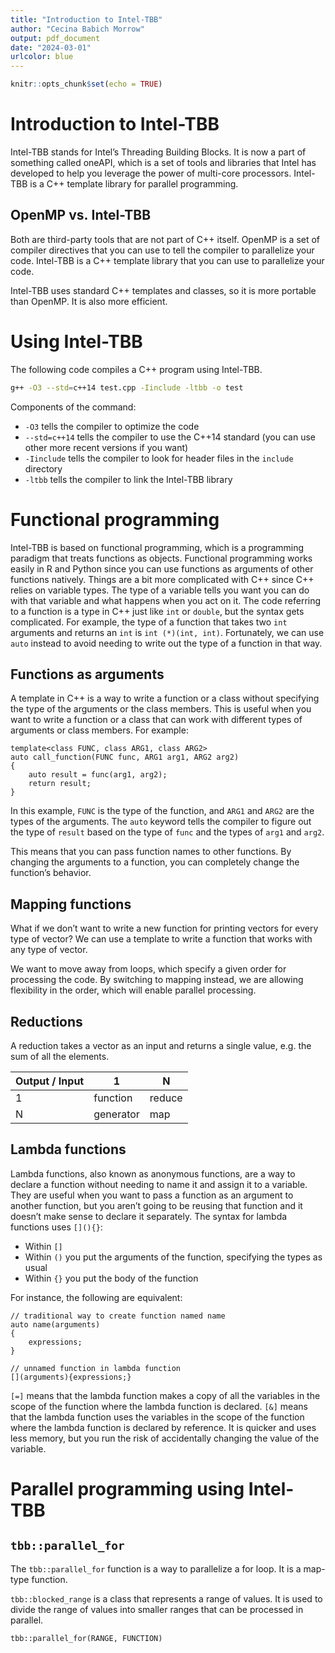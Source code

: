 ```yaml
---
title: "Introduction to Intel-TBB"
author: "Cecina Babich Morrow"
output: pdf_document
date: "2024-03-01"
urlcolor: blue
---
```


```r
knitr::opts_chunk$set(echo = TRUE)
```

# Introduction to Intel-TBB

Intel-TBB stands for Intel's Threading Building Blocks. It is now a part of something called oneAPI, which is a set of tools and libraries that Intel has developed to help you leverage the power of multi-core processors. Intel-TBB is a C++ template library for parallel programming. 


## OpenMP vs. Intel-TBB

Both are third-party tools that are not part of C++ itself. OpenMP is a set of compiler directives that you can use to tell the compiler to parallelize your code. Intel-TBB is a C++ template library that you can use to parallelize your code.

Intel-TBB uses standard C++ templates and classes, so it is more portable than OpenMP. It is also more efficient.

# Using Intel-TBB

The following code compiles a C++ program using Intel-TBB. 

```bash
g++ -O3 --std=c++14 test.cpp -Iinclude -ltbb -o test
```

Components of the command:

* `-O3` tells the compiler to optimize the code
* `--std=c++14` tells the compiler to use the C++14 standard (you can use other more recent versions if you want)
* `-Iinclude` tells the compiler to look for header files in the `include` directory
* `-ltbb` tells the compiler to link the Intel-TBB library

# Functional programming

Intel-TBB is based on functional programming, which is a programming paradigm that treats functions as objects. 
Functional programming works easily in R and Python since you can use functions as arguments of other functions natively. Things are a bit more complicated with C++ since C++ relies on variable types. The type of a variable tells you want you can do with that variable and what happens when you act on it. The code referring to a function is a type in C++ just like `int` or `double`, but the syntax gets complicated. For example, the type of a function that takes two `int` arguments and returns an `int` is `int (*)(int, int)`. Fortunately, we can use `auto` instead to avoid needing to write out the type of a function in that way.

## Functions as arguments

A template in C++ is a way to write a function or a class without specifying the type of the arguments or the class members. This is useful when you want to write a function or a class that can work with different types of arguments or class members. For example:

```Rcpp
template<class FUNC, class ARG1, class ARG2>
auto call_function(FUNC func, ARG1 arg1, ARG2 arg2)
{
    auto result = func(arg1, arg2);
    return result;
}
```

In this example, `FUNC` is the type of the function, and `ARG1` and `ARG2` are the types of the arguments. The `auto` keyword tells the compiler to figure out the type of `result` based on the type of `func` and the types of `arg1` and `arg2`.

This means that you can pass function names to other functions. By changing the arguments to a function, you can completely change the function's behavior.

## Mapping functions

What if we don't want to write a new function for printing vectors for every type of vector? We can use a template to write a function that works with any type of vector. 

We want to move away from loops, which specify a given order for processing the code. By switching to mapping instead, we are allowing flexibility in the order, which will enable parallel processing.

## Reductions

A reduction takes a vector as an input and returns a single value, e.g. the sum of all the elements.

| **Output / Input** | 1         | N      |
| ------------------ | --------- | ----   |
| 1                  | function  | reduce |
| N                  | generator | map    |

## Lambda functions

Lambda functions, also known as anonymous functions, are a way to declare a function without needing to name it and assign it to a variable. They are useful when you want to pass a function as an argument to another function, but you aren't going to be reusing that function and it doesn't make sense to declare it separately. The syntax for lambda functions uses `[](){}`:

* Within `[]` 
* Within `()` you put the arguments of the function, specifying the types as usual
* Within `{}` you put the body of the function

For instance, the following are equivalent:

```Rcpp
// traditional way to create function named name
auto name(arguments)
{
    expressions;
}

// unnamed function in lambda function
[](arguments){expressions;}
```

`[=]` means that the lambda function makes a copy of all the variables in the scope of the function where the lambda function is declared. `[&]` means that the lambda function uses the variables in the scope of the function where the lambda function is declared by reference. It is quicker and uses less memory, but you run the risk of accidentally changing the value of the variable.

# Parallel programming using Intel-TBB

## `tbb::parallel_for`

The `tbb::parallel_for` function is a way to parallelize a for loop. It is a map-type function.

`tbb::blocked_range` is a class that represents a range of values. It is used to divide the range of values into smaller ranges that can be processed in parallel. 

`tbb::parallel_for(RANGE, FUNCTION)`





